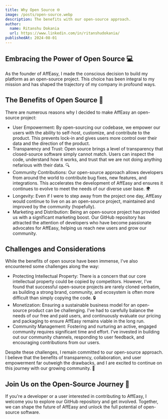 ---
title: Why Open Source 🌐
image: /posts/open-source.webp
description: The benefits with our open-source approach.
author:
  name: Ritanshu Dokania
  url: https://www.linkedin.com/in/ritanshudokania/
publishedAt: 2024-08-01
---

## Embracing the Power of Open Source 💻

As the founder of AffEasy, I made the conscious decision to build my platform as an open-source project. This choice has been integral to my mission and has shaped the trajectory of my company in profound ways.

## The Benefits of Open Source 🤝

There are numerous reasons why I decided to make AffEasy an open-source project:

- User Empowerment: By open-sourcing our codebase, we empower our users with the ability to self-host, customize, and contribute to the product. This prevents lock-in and gives users more control over their data and the direction of the product.
- Transparency and Trust: Open source brings a level of transparency that closed-source software simply cannot match. Users can inspect the code, understand how it works, and trust that we are not doing anything nefarious with their data. 🔍
- Community Contributions: Our open-source approach allows developers from around the world to contribute bug fixes, new features, and integrations. This accelerates the development of AffEasy and ensures it continues to evolve to meet the needs of our diverse user base. 🌍
- Longevity: Even if I were to step away from the project one day, AffEasy would continue to live on as an open-source project, maintained and improved by the community (hopefully).
- Marketing and Distribution: Being an open-source project has provided us with a significant marketing boost. Our GitHub repository has attracted the attention of developers who have become passionate advocates for AffEasy, helping us reach new users and grow our community.

## Challenges and Considerations

While the benefits of open source have been immense, I've also encountered some challenges along the way:

- Protecting Intellectual Property: There is a concern that our core intellectual property could be copied by competitors. However, I've found that successful open-source projects are rarely cloned verbatim, as building a strong brand, community, and ecosystem is often more difficult than simply copying the code. 🔒
- Monetization: Ensuring a sustainable business model for an open-source product can be challenging. I've had to carefully balance the needs of our free and paid users, and continuously evaluate our pricing and packaging to ensure AffEasy remains viable in the long run.
- Community Management: Fostering and nurturing an active, engaged community requires significant time and effort. I've invested in building out our community channels, responding to user feedback, and encouraging contributions from our users.

Despite these challenges, I remain committed to our open-source approach. I believe that the benefits of transparency, collaboration, and user empowerment far outweigh the drawbacks, and I are excited to continue on this journey with our growing community. 🚀

## Join Us on the Open-Source Journey 🌟

If you're a developer or a user interested in contributing to AffEasy, I welcome you to explore our GitHub repository and get involved. Together, we can shape the future of AffEasy and unlock the full potential of open-source software.
